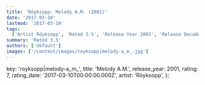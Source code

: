```yaml
---
title: 'Röyksopp: Melody A.M. (2001)'
date: '2017-03-10'
lastmod: '2017-03-10'
tags:
  ['Artist Röyksopp', 'Rated 3.5', 'Release Year 2001', 'Release Decade 2000']
summary: 'Rated 3.5'
authors: ['default']
images: ['/content/images/royksopp|melody-a_m_.jpg']
---
```


  key: 'royksopp|melody-a_m_',
  title: 'Melody A.M.',
  release_year: 2001,
  rating: 7,
  rating_date: '2017-03-10T00:00:00.000Z',
  artist: 'Röyksopp',
};

<MusicRating data={data} />
